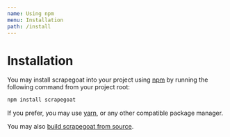 ---
name: Using npm
menu: Installation
path: /install
---

# Installation

You may install scrapegoat into your project using [npm](https://npmjs.com) by running the following command from your project root:

```bash
npm install scrapegoat
```

If you prefer, you may use [yarn](https://yarnpkg.com), or any other compatible package manager.

You may also [build scrapegoat from source](./build-from-source).